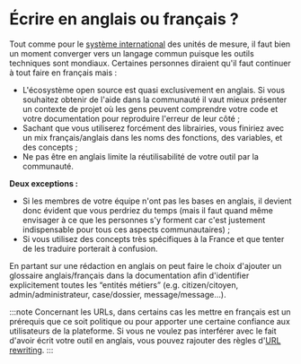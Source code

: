# Écrire en anglais ou français ?

Tout comme pour le [système international](https://fr.wikipedia.org/wiki/Syst%C3%A8me_international_d%27unit%C3%A9s) des unités de mesure, il faut bien un moment converger vers un langage commun puisque les outils techniques sont mondiaux. Certaines personnes diraient qu'il faut continuer à tout faire en français mais :

- L'écosystème open source est quasi exclusivement en anglais. Si vous souhaitez obtenir de l'aide dans la communauté il vaut mieux présenter un contexte de projet où les gens peuvent comprendre votre code et votre documentation pour reproduire l'erreur de leur côté ;
- Sachant que vous utiliserez forcément des librairies, vous finiriez avec un mix français/anglais dans les noms des fonctions, des variables, et des concepts ;
- Ne pas être en anglais limite la réutilisabilité de votre outil par la communauté.

**Deux exceptions :**

- Si les membres de votre équipe n'ont pas les bases en anglais, il devient donc évident que vous perdriez du temps (mais il faut quand même envisager à ce que les personnes s'y forment car c'est justement indispensable pour tous ces aspects communautaires) ;
- Si vous utilisez des concepts très spécifiques à la France et que tenter de les traduire porterait à confusion.

En partant sur une rédaction en anglais on peut faire le choix d'ajouter un glossaire anglais/français dans la documentation afin d'identifier explicitement toutes les “entités métiers” (e.g. citizen/citoyen, admin/administrateur, case/dossier, message/message…).

:::note
Concernant les URLs, dans certains cas les mettre en français est un prérequis que ce soit politique ou pour apporter une certaine confiance aux utilisateurs de la plateforme. Si vous ne voulez pas interférer avec le fait d'avoir écrit votre outil en anglais, vous pouvez rajouter des règles d'[URL rewriting](https://en.wikipedia.org/wiki/Rewrite_engine).
:::
